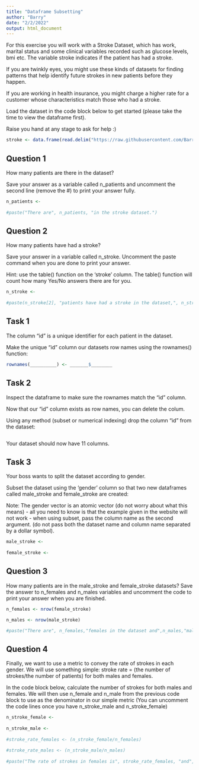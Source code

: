 ```yaml
---
title: "Dataframe Subsetting"
author: "Barry"
date: "2/2/2022"
output: html_document
---
```


For this exercise you will work with a Stroke Dataset, which has work, marital status and some clinical variables recorded such as glucose levels, bmi etc. The variable stroke indicates if the patient has had a stroke. 

If you are twinkly eyes, you might use these kinds of datasets for finding patterns that help identify future strokes in new patients before they happen. 

If you are working in health insurance, you might charge a higher rate for a customer whose characteristics match those who had a stroke. 

Load the dataset in the code block below to get started (please take the time to view the dataframe first).

Raise you hand at any stage to ask for help :) 

```R
stroke <- data.frame(read.delim("https://raw.githubusercontent.com/BarryDigby/Youth-Academy/master/data/stroke-data.csv", sep=",", header=T))
```


## Question 1
How many patients are there in the dataset? 

Save your answer as a variable called n_patients and uncomment the second line (remove the #) to print your answer fully.

```R
n_patients <- 
  
#paste("There are", n_patients, "in the stroke dataset.")
```

## Question 2 
How many patients have had a stroke? 

Save your answer in a variable called n_stroke. Uncomment the paste command when you are done to print your answer.

Hint: use the table() function on the 'stroke' column. The table() function will count how many Yes/No answers there are for you.

```R
n_stroke <- 
  
#paste(n_stroke[2], "patients have had a stroke in the dataset,", n_stroke[1], "have not had a stroke.")
```

## Task 1
The column "id" is a unique identifier for each patient in the dataset.

Make the unique "id" column our datasets row names using the rownames() function:

```R
rownames(__________) <- _______$________
```


## Task 2
Inspect the dataframe to make sure the rownames match the "id" column.

Now that our "id" column exists as row names, you can delete the colum. 

Using any method (subset or numerical indexing) drop the column "id" from the dataset:

```R

```

Your dataset should now have 11 columns.

## Task 3
Your boss wants to split the dataset according to gender. 

Subset the dataset using the 'gender' column so that two new dataframes called male_stroke and female_stroke are created:

Note: The gender vector is an atomic vector (do not worry about what this means) - all you need to know is that the example given in the website will not work - when using subset, pass the column name as the second argument. (do not pass both the dataset name and column name separated by a dollar symbol).

```R
male_stroke <- 
  
female_stroke <- 
```


## Question 3

How many patients are in the male_stroke and female_stroke datasets? Save the answer to n_females and n_males variables and uncomment the code to print your answer when you are finished.

```R
n_females <- nrow(female_stroke)

n_males <- nrow(male_stroke)

#paste("There are", n_females,"females in the dataset and",n_males,"males in the dataset.")
```

## Question 4

Finally, we want to use a metric to convey the rate of strokes in each gender. We will use something simple: stroke rate = (the number of strokes/the number of patients) for both males and females. 

In the code block below, calculate the number of strokes for both males and females. We will then use n_female and n_male from the previous code block to use as the denominator in our simple metric (You can uncomment the code lines once you have n_stroke_male and n_stroke_female)

```R
n_stroke_female <-
  
n_stroke_male <-
  
#stroke_rate_females <- (n_stroke_female/n_females)
  
#stroke_rate_males <- (n_stroke_male/n_males)
  
#paste("The rate of strokes in females is", stroke_rate_females, "and", stroke_rate_males, "in males.")
```